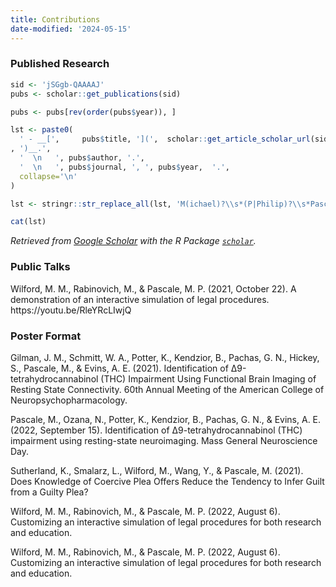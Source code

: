 ```yaml
---
title: Contributions
date-modified: '2024-05-15'
---
```


### Published Research

```r
sid <- 'jSGgb-QAAAAJ'
pubs <- scholar::get_publications(sid)

pubs <- pubs[rev(order(pubs$year)), ]

lst <- paste0(
  ' - __[',     pubs$title, '](',  scholar::get_article_scholar_url(sid, pubs$pubid)
, ')__.',
  '  \n   ', pubs$author, '.',
  '  \n   ', pubs$journal, ', ', pubs$year,  '.',
  collapse='\n'
)

lst <- stringr::str_replace_all(lst, 'M(ichael)?\\s*(P|Philip)?\\s*Pascale', '__\\0__')

cat(lst)
```

_Retrieved from [Google Scholar](https://scholar.google.com/citations?user=jSGgb-QAAAAJ) with the R Package [`scholar`](https://github.com/jkeirstead/scholar)._

### Public Talks

Wilford, M. M., Rabinovich, M., & Pascale, M. P. (2021, October 22). A demonstration of an interactive simulation of legal procedures. https://youtu.be/RleYRcLIwjQ


### Poster Format

Gilman, J. M., Schmitt, W. A., Potter, K., Kendzior, B., Pachas, G. N., Hickey, S., Pascale, M., & Evins, A. E. (2021). Identification of ∆9-tetrahydrocannabinol (THC) Impairment Using Functional Brain Imaging of Resting State Connectivity. 60th Annual Meeting of the American College of Neuropsychopharmacology.

Pascale, M., Ozana, N., Potter, K., Kendzior, B., Pachas, G. N., & Evins, A. E. (2022, September 15). Identification of ∆9-tetrahydrocannabinol (THC) impairment using resting-state neuroimaging. Mass General Neuroscience Day.

Sutherland, K., Smalarz, L., Wilford, M., Wang, Y., & Pascale, M. (2021). Does Knowledge of Coercive Plea Offers Reduce the Tendency to Infer Guilt from a Guilty Plea?

Wilford, M. M., Rabinovich, M., & Pascale, M. P. (2022, August 6). Customizing an interactive simulation of legal procedures for both research and education.


Wilford, M. M., Rabinovich, M., & Pascale, M. P. (2022, August 6). Customizing an interactive simulation of legal procedures for both research and education.
